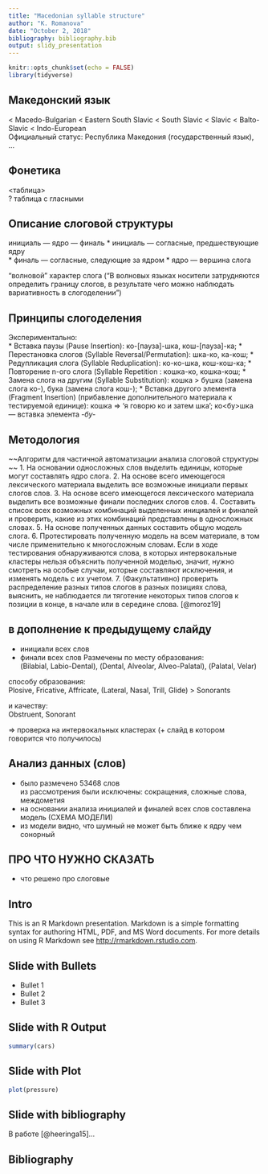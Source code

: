 ```yaml
---
title: "Macedonian syllable structure"
author: "K. Romanova"
date: "October 2, 2018"
bibliography: bibliography.bib
output: slidy_presentation
---
```


```r
knitr::opts_chunk$set(echo = FALSE)
library(tidyverse)
```

## Македонский язык  

< Macedo-Bulgarian < Eastern South Slavic < South Slavic < Slavic < Balto-Slavic < Indo-European  
Официальный статус: Республика Македония (государственный язык), ... 

## Фонетика 

<таблица>  
? таблица с гласными 

## Описание слоговой структуры 

инициаль — ядро — финаль 
* инициаль — согласные, предшествующие ядру  
* финаль — согласные, следующие за ядром 
* ядро — вершина слога 

"волновой" характер слога ("В волновых языках носители затрудняются определить
границу слогов, в результате чего можно наблюдать вариативность в слогоделении") 

## Принципы слогоделения 

Экспериментально:  
*	Вставка паузы (Pause Insertion): ко-[пауза]-шка, кош-[пауза]-ка; 
*	Перестановка слогов (Syllable Reversal/Permutation): шка-ко, ка-кош; 
*	Редупликация слога (Syllable Reduplication): ко-ко-шка, кош-кош-ка; 
*	Повторение n-ого слога (Syllable Repetition : кошка-ко, кошка-кош; 
*	Замена слога на другим (Syllable Substitution): кошка > бушка (замена слога ко-), бука (замена слога кош-); 
*	Вставка другого элемента (Fragment Insertion) (прибавление дополнительного материала к тестируемой единице): кошка ⇒ ‘я говорю ко и затем шка’; ко<бу>шка — вставка элемента *-бу-* 

## Методология 

~~Алгоритм для частичной автоматизации анализа слоговой структуры ~~
1.	На основании односложных слов выделить единицы, которые могут составлять ядро слога.
2.	На основе всего имеющегося лексического материала выделить все возможные инициали первых слогов слов.
3.	На основе всего имеющегося лексического материала выделить все возможные финали последних слогов слов.
4.	Составить список всех возможных комбинаций выделенных инициалей и финалей и проверить, какие из этих комбинаций представлены в односложных словах.
5.	На основе полученных данных составить общую модель слога.
6.	Протестировать полученную модель на всем материале, в том числе применительно к многосложным словам. Если в ходе тестирования обнаруживаются слова, в которых интервокальные кластеры нельзя объяснить полученной моделью, значит, нужно смотреть на особые случаи, которые составляют исключения, и изменять модель с их учетом.
7.	(Факультативно) проверить распределение разных типов слогов в разных позициях слова, выяснить, не наблюдается ли тяготение некоторых типов слогов к позиции в конце, в начале или в середине слова.
[@moroz19] 

## в дополнение к предыдущему слайду  

* инициали всех слов 
* финали всех слов 
Размечены по месту образования:  
(Bilabial, Labio-Dental), (Dental, Alveolar, Alveo-Palatal), (Palatal, Velar)  

способу образования:  
Plosive, Fricative, Affricate, (Lateral, Nasal, Trill, Glide) > Sonorants 

и качеству:  
Obstruent, Sonorant 

=> проверка на интервокальных кластерах (+ слайд в котором говорится что получилось) 

## Анализ данных (слов) 

* было размечено 53468 слов  
  из рассмотрения были исключены: сокращения, сложные слова, междометия 
* на основании анализа инициалей и финалей всех слов составлена модель (СХЕМА МОДЕЛИ) 
* из модели видно, что шумный не может быть ближе к ядру чем сонорный 

## ПРО ЧТО НУЖНО СКАЗАТЬ 

* что решено про слоговые 

## Intro

This is an R Markdown presentation. Markdown is a simple formatting syntax for authoring HTML, PDF, and MS Word documents. For more details on using R Markdown see <http://rmarkdown.rstudio.com>.

## Slide with Bullets

- Bullet 1
- Bullet 2
- Bullet 3

## Slide with R Output

```r
summary(cars)
```

## Slide with Plot

```r
plot(pressure)
```

## Slide with bibliography

В работе [@heeringa15]...

## Bibliography
